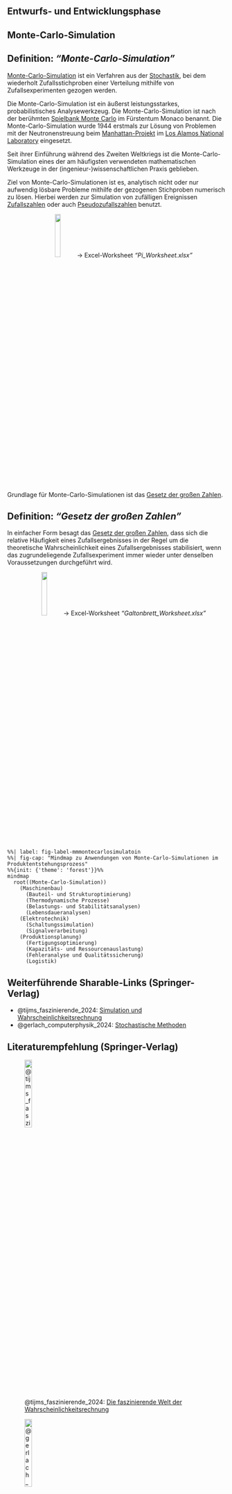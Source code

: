 

<!--
---
title: "DEB Produktentwicklung"
format:
  html:
    embed-resources: true

author:
  - name: "Christian Anders"
    degrees: 
    roles: "Dozent"
    email: christian.anders@hs-esslingen.de
    affiliation: 
      - name: "Hochschule Esslingen"
        department: "Wirtschaft & Technik"
        group: "Digital Engineering (DEB)"
        city: "Esslingen am Neckar"
        postal-code: 73728
        country: "Deutschland"
        url: https://www.hs-esslingen.de/
abstract: > 
  Skript zur Vorlesung und Labor *"Produktentwicklung"* für den Studiengang Digital Engineering DEB
keywords:
  - Produktentwicklung
  - Monte-Carlo-Simulation
copyright: 
  holder: Christian Anders
  year: 2025
lang: de
bibliography: Literatur.bib
date: last-modified
toc: true
number-sections: true
scrollable: true
toc-location: right
cap-location: bottom
number-offset: 2
link-external-icon: true
link-external-newwindow: true
---

format:
  html:
    embed-resources: true
lang: de
bibliography: Literatur.bib
-->


<!-- -------------------------------------------------------------------------

                       Monte-Carlo-Simulation

-------------------------------------------------------------------------- -->


::: {.content-visible unless-meta="headlines.off"}
# Entwurfs- und Entwicklungsphase
:::


## Monte-Carlo-Simulation {#sec-montecarlosimulation}

::: {.callout-tip}
## Definition: *"Monte-Carlo-Simulation"*
[Monte-Carlo-Simulation](https://de.wikipedia.org/wiki/Monte-Carlo-Simulation) ist ein Verfahren aus der [Stochastik](https://de.wikipedia.org/wiki/Stochastik), bei dem wiederholt Zufallsstichproben einer Verteilung mithilfe von Zufallsexperimenten gezogen werden.
:::

Die Monte-Carlo-Simulation ist ein äußerst leistungsstarkes, probabilistisches Analysewerkzeug. Die Monte-Carlo-Simulation ist nach der berühmten [Spielbank Monte Carlo](https://de.wikipedia.org/wiki/Spielbank_Monte-Carlo) im Fürstentum Monaco benannt. Die Monte-Carlo-Simulation wurde 1944 erstmals zur Lösung von Problemen mit der Neutronenstreuung beim [Manhattan-Projekt](https://de.wikipedia.org/wiki/Manhattan-Projekt) im [Los Alamos National Laboratory](https://de.wikipedia.org/wiki/Los_Alamos_National_Laboratory) eingesetzt. 

Seit ihrer Einführung während des Zweiten Weltkriegs ist die Monte-Carlo-Simulation eines der am häufigsten verwendeten mathematischen Werkzeuge in der (ingenieur-)wissenschaftlichen Praxis geblieben.

Ziel von Monte-Carlo-Simulationen ist es, analytisch nicht oder nur aufwendig lösbare Probleme mithilfe der gezogenen Stichproben numerisch zu lösen. Hierbei werden zur Simulation von zufälligen Ereignissen [Zufallszahlen](https://de.wikipedia.org/wiki/Zufallszahl) oder auch [Pseudozufallszahlen](https://de.wikipedia.org/wiki/Pseudozufall) benutzt.

<!-- -------------------------------------------------------------------------

                       Excel-Worksheet "Pi"

-------------------------------------------------------------------------- -->
<p style="text-align: center;">![](images/Microsoft_Office_Excel-Logo.png){width=16%} → Excel-Worksheet *"Pi_Worksheet.xlsx"*</p>


Grundlage für Monte-Carlo-Simulationen ist das [Gesetz der großen Zahlen](https://de.wikipedia.org/wiki/Gesetz_der_gro%C3%9Fen_Zahlen).

::: {.callout-tip}
## Definition: *"Gesetz der großen Zahlen"*
In einfacher Form besagt das [Gesetz der großen Zahlen](https://de.wikipedia.org/wiki/Gesetz_der_gro%C3%9Fen_Zahlen), dass sich die relative Häufigkeit eines Zufallsergebnisses in der Regel um die theoretische Wahrscheinlichkeit eines Zufallsergebnisses stabilisiert, wenn das zugrundeliegende Zufallsexperiment immer wieder unter denselben Voraussetzungen durchgeführt wird.
:::

<!-- -------------------------------------------------------------------------

                       Excel-Worksheet "Gaultonbrett"

-------------------------------------------------------------------------- -->
<p style="text-align: center;">![](images/Microsoft_Office_Excel-Logo.png){width=16%} → Excel-Worksheet *"Galtonbrett_Worksheet.xlsx"*</p>

```mermaid
%%| label: fig-label-mmmontecarlosimulatoin
%%| fig-cap: "Mindmap zu Anwendungen von Monte-Carlo-Simulationen im Produktentstehungsprozess"
%%{init: {'theme': 'forest'}}%%
mindmap
  root((Monte-Carlo-Simulation))
    (Maschinenbau)
      (Bauteil- und Strukturoptimierung)
      (Thermodynamische Prozesse)
      (Belastungs- und Stabilitätsanalysen)
      (Lebensdaueranalysen)
    (Elektrotechnik)
      (Schaltungssimulation)
      (Signalverarbeitung)
    (Produktionsplanung)
      (Fertigungsoptimierung)
      (Kapazitäts- und Ressourcenauslastung)
      (Fehleranalyse und Qualitätssicherung)
      (Logistik)
```

<!-- -------------------------------------------------------------------------

                       Sharable-Links und Literatur

-------------------------------------------------------------------------- -->
::: {.callout-tip}
## Weiterführende Sharable-Links (Springer-Verlag)
+ @tijms_faszinierende_2024: [Simulation und Wahrscheinlichkeitsrechnung](https://rdcu.be/d1Odz)
+ @gerlach_computerphysik_2024: [Stochastische Methoden](https://rdcu.be/d1NUo)
:::

::: {.callout-tip collapse=true}
## Literaturempfehlung (Springer-Verlag)
![@tijms_faszinierende_2024: [Die faszinierende Welt der Wahrscheinlichkeitsrechnung](https://link.springer.com/book/10.1007/978-3-662-69280-6)](images/Tijms_Wahrscheinlichkeitsrechnung_978-3-662-69280-6.webp){width=20%}

![@gerlach_computerphysik_2024: [Computerphysik](https://link.springer.com/book/10.1007/978-3-662-69347-6)](images/Gerlach_Computerphysik_978-3-662-69347-6.webp){width=20%}
:::
 